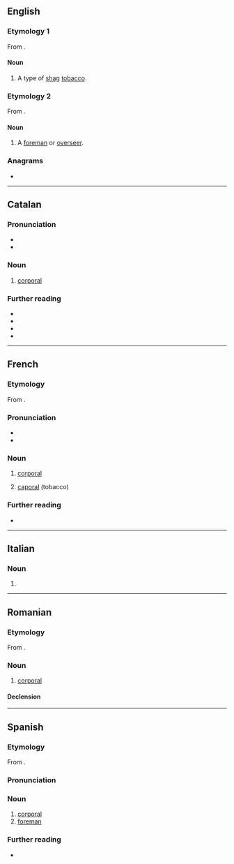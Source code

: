 ==English==

===Etymology 1===
From {{bor|en|fr|caporal}}.

====Noun====
{{en-noun|-}}

# A type of [[shag]] [[tobacco]].

===Etymology 2===
From {{bor|en|es|caporal}}.

====Noun====
{{en-noun}}

# {{lb|en|Latin America}} A [[foreman]] or [[overseer]].

===Anagrams===
* {{anagrams|en|a=aaclopr|crapola}}

----

==Catalan==

===Pronunciation===
* {{ca-IPA}}
* {{rhymes|ca|al|s=3}}

===Noun===
{{ca-noun|m}}

# {{lb|ca|military}} [[corporal]]

===Further reading===
* {{R:IEC2}}
* {{R:GDLC}}
* {{R:DNV}}
* {{R:DCVB}}

{{c|ca|Military ranks}}

----

==French==

===Etymology===
From {{bor|fr|it|caporale}}.

===Pronunciation===
* {{fr-IPA}}
* {{audio|fr|LL-Q150 (fra)-Lepticed7-caporal.wav|Audio}}

===Noun===
{{fr-noun|m}}

# {{lb|fr|military}} [[corporal]]
# [[#English|caporal]] (tobacco)

===Further reading===
* {{R:TLFi}}

{{C|fr|Military ranks}}

----

==Italian==

===Noun===
{{it-noun|m|apoc=1}}

# {{apocopic form of|it|caporale}}

----

==Romanian==

===Etymology===
From {{bor|ro|fr|caporal}}.

===Noun===
{{ro-noun|m|caporali}}

# [[corporal]]

====Declension====
{{ro-noun-m}}

----

==Spanish==

===Etymology===
From {{bor|es|it|caporale}}.

===Pronunciation===
{{es-IPA}}

===Noun===
{{es-noun|m}}

# [[corporal]]
# [[foreman]]

===Further reading===
* {{R:DRAE}}

{{C|es|Military ranks}}
